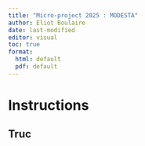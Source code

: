 ```yaml
---
title: "Micro-project 2025 : MODESTA"
author: Eliot Boulaire
date: last-modified
editor: visual
toc: true
format:
  html: default
  pdf: default
---
```


# Instructions

## Truc
